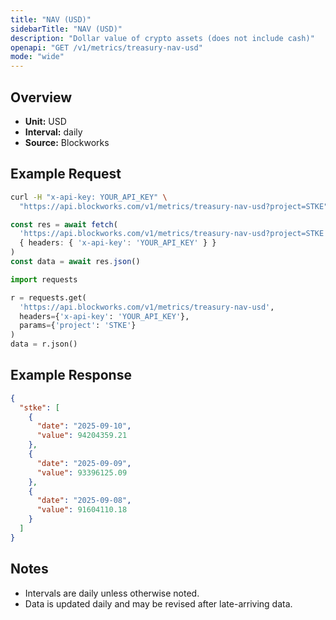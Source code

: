 ```yaml
---
title: "NAV (USD)"
sidebarTitle: "NAV (USD)"
description: "Dollar value of crypto assets (does not include cash)"
openapi: "GET /v1/metrics/treasury-nav-usd"
mode: "wide"
---
```


## Overview

- **Unit:** USD
- **Interval:** daily
- **Source:** Blockworks

## Example Request

<CodeGroup>

```bash cURL
curl -H "x-api-key: YOUR_API_KEY" \
  "https://api.blockworks.com/v1/metrics/treasury-nav-usd?project=STKE"
```

```typescript TypeScript
const res = await fetch(
  'https://api.blockworks.com/v1/metrics/treasury-nav-usd?project=STKE',
  { headers: { 'x-api-key': 'YOUR_API_KEY' } }
)
const data = await res.json()
```

```python Python
import requests

r = requests.get(
  'https://api.blockworks.com/v1/metrics/treasury-nav-usd',
  headers={'x-api-key': 'YOUR_API_KEY'},
  params={'project': 'STKE'}
)
data = r.json()
```

</CodeGroup>

## Example Response

```json
{
  "stke": [
    {
      "date": "2025-09-10",
      "value": 94204359.21
    },
    {
      "date": "2025-09-09",
      "value": 93396125.09
    },
    {
      "date": "2025-09-08",
      "value": 91604110.18
    }
  ]
}
```

## Notes
- Intervals are daily unless otherwise noted.
- Data is updated daily and may be revised after late-arriving data.
